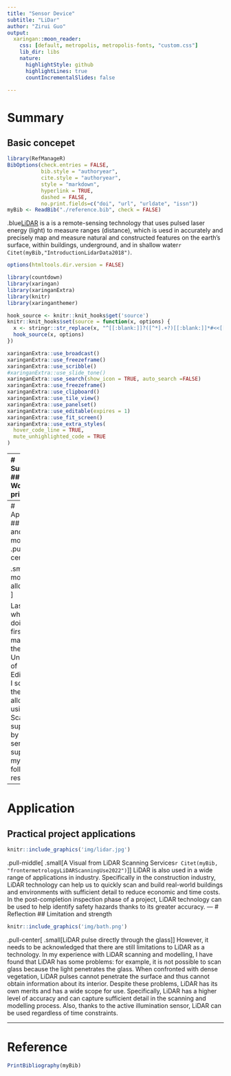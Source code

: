 ```yaml
---
title: "Sensor Device"
subtitle: "LiDar"
author: "Zirui Guo"
output:
  xaringan::moon_reader:
    css: [default, metropolis, metropolis-fonts, "custom.css"]
    lib_dir: libs
    nature:
      highlightStyle: github
      highlightLines: true
      countIncrementalSlides: false

---
```

# Summary
## Basic concepet

```r
library(RefManageR)
BibOptions(check.entries = FALSE,
           bib.style = "authoryear",
           cite.style = "authoryear",
           style = "markdown",
           hyperlink = TRUE,
           dashed = FALSE,
           no.print.fields=c("doi", "url", "urldate", "issn"))
myBib <- ReadBib("./reference.bib", check = FALSE)
```

.blue[LiDAR](the short for Light Detection and Ranging) is a is a remote-sensing technology that uses pulsed laser energy (light) to measure ranges (distance), which is uesd in accurately and precisely map and measure natural and constructed features on the earth’s surface, within buildings, underground, and in shallow water`r Citet(myBib,"IntroductionLidarData2018")`. 


```r
options(htmltools.dir.version = FALSE)
```

```r
library(countdown)
library(xaringan)
library(xaringanExtra)
library(knitr)
library(xaringanthemer)

hook_source <- knitr::knit_hooks$get('source')
knitr::knit_hooks$set(source = function(x, options) {
  x <- stringr::str_replace(x, "^[[:blank:]]?([^*].+?)[[:blank:]]*#<<[[:blank:]]*$", "*\\1")
  hook_source(x, options)
})

xaringanExtra::use_broadcast()
xaringanExtra::use_freezeframe()
xaringanExtra::use_scribble()
#xaringanExtra::use_slide_tone()
xaringanExtra::use_search(show_icon = TRUE, auto_search	=FALSE)
xaringanExtra::use_freezeframe()
xaringanExtra::use_clipboard()
xaringanExtra::use_tile_view()
xaringanExtra::use_panelset()
xaringanExtra::use_editable(expires = 1)
xaringanExtra::use_fit_screen()
xaringanExtra::use_extra_styles(
  hover_code_line = TRUE,         
  mute_unhighlighted_code = TRUE  
)

```

---
# Summary
## Working princinple 

```r
knitr::include_graphics('img/tof.jpg')
```
.pull-middle[
.small[Distance to Object = (Speed of Light * Time)/2]
]
The working pricinple of .blue[LiDAR] is  use infrared light to calculate the depth of the room. To be specific, by calculating the time that light leaves the device, bounces off an object or plane, and returns to the device, so that get the distance between the device and the object.
But here is one point which needs to be mentioned that although .blue[LiDAR] and .blue[TOF](Time of Flight) are essentially the same thing, i.e. all LiDAR is a type of TOF, we cannot say that all Time of Flight is LiDAR.
The function difference between them is that LiDAR ues laser to build point cloud, whereas other TOF is usually create depth map `r Citet(myBib, "jaehingToFVsLiDAR2020")`.

---
# Application
## Scan and build model
.pull-center[
```r
knitr::include_graphics('img/gzr.png')
```

.small[The model of allotment]
]

Last year, when I was doing my first master in the University of Edinburgh, I scanned the whole allotment using a 3D Scanner supported by a LiDAR sensor to support my following research. 

---
# Application
## Practical project applications 
```r
knitr::include_graphics('img/lidar.jpg')
```
.pull-middle[
.small[A Visual from LiDAR Scanning Services`r Citet(myBib, "frontermetrologyLiDARScanningUse2022")`]
]
LiDAR is also used in a wide range of applications in industry. Specifically in the construction industry, LiDAR technology can help us to quickly scan and build real-world buildings and environments with sufficient detail to reduce economic and time costs.
In the post-completion inspection phase of a project, LiDAR technology can be used to help identify safety hazards thanks to its greater accuracy.
---
# Reflection
## Limitation and strength 
```r
knitr::include_graphics('img/bath.png')
```
.pull-center[
.small[LiDAR pulse directly through the glass]
]
However, it needs to be acknowledged that there are still limitations to LiDAR as a technology. In my experience with LiDAR scanning and modelling, I have found that LiDAR has some problems: for example, it is not possible to scan glass because the light penetrates the glass. When confronted with dense vegetation, LiDAR pulses cannot penetrate the surface and thus cannot obtain information about its interior.
Despite these problems, LiDAR has its own merits and has a wide scope for use. Specifically, LiDAR has a higher level of accuracy and can capture sufficient detail in the scanning and modelling process. Also, thanks to the active illumination sensor, LiDAR can be used regardless of time constraints.

---
# Reference
```r
PrintBibliography(myBib)
```

